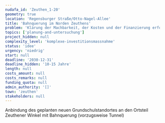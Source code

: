 ```yaml
---
nudafa_id: 'Zeuthen_1-20'
geometry: true
location: 'Regensburger Straße/Otto-Nagel-Allee'
title: 'Bahnquerung im Norden Zeuthens'
problem: 'Klärung der Machbarkeit, der Kosten und der Finanzierung erforderlich'
topics: ['planung-and-untersuchung']
project_hidden: null
complexity_level: 'komplexe-investitionsmassnahme'
status: 'idee'
urgency: 'niedrig'
start: null
deadline: '2030-12-31'
deadline_hidden: '10-15 Jahre'
length: null
costs_amount: null
costs_remarks: null
funding_quota: null
admin_authority: '[]'
town: 'zeuthen'
stakeholders: null
---
```


Anbindung des geplanten neuen Grundschulstandortes an den Ortsteil Zeuthener Winkel mit Bahnquerung (vorzugsweise Tunnel)
